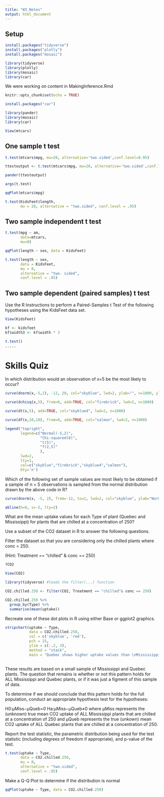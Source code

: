 ```yaml
---
title: "W3_Notes"
output: html_document
---
```

## Setup
```r
install.packages("tidyverse")
install.packages("plotly")
install.packages("mosaic")
```

```r
library(tidyverse)
library(plotly)
library(mosaic)
library(car)
```
We were working on content in MakingInference.Rmd

```r
knitr::opts_chunk$set(echo = TRUE)
```


```r
install.packages("car")
```


```r
library(pander)
library(mosaic)
library(car)
```

```r
View(mtcars)
```

## One sample t test
```r
t.test(mtcars$mpg, mu=20, alternative='two.sided',conf.level=0.95)

ttestoutput <- t.test(mtcars$mpg, mu=20, alternative='two.sided',conf.level=0.95)

pander(ttestoutput)

args(t.test)

qqPlot(mtcars$mpg)
```
```r
t.test(KidsFeet$length, 
       mu = 28, alternative = "two.sided", conf.level = .95)
```

## Two sample independent t test
```r
t.test(mpg ~ am, 
       data=mtcars, 
       mu=0)
```

```r
qqPlot(length ~ sex, data = KidsFeet)

t.test(length ~ sex, 
       data = KidsFeet,
       mu = 0, 
       alternative = "two. sided",
       conf.level = .95)
```


## Two sample dependent (paired samples) t test

Use the R Instructions to perform a Paired-Samples t Test of the following hypotheses using the KidsFeet data set.


```r
View(KidsFeet)

kf <- kidsfeet
kf$width3 <- kf$width * 3

t.test()
.....
```



# Skills Quiz

In which distribution would an observation of x=5 be the most likely to occur?

```r
curve(dnorm(x,-5,2), -12, 20, col="skyblue", lwd=2, ylab="", n=1000, ylim=c(0,.81))

curve(dchisq(x,5), from=0, add=TRUE, col="firebrick", lwd=2, n=1000)

curve(dt(x,5), add=TRUE, col="skyblue4", lwd=2, n=1000)

curve(df(x,10,10), from=0, add=TRUE, col="salmon", lwd=2, n=1000)

legend("topright",
       legend=c("Normal(-5,2)",
                "Chi-squared(8)",
                "t(5)",
                "f(2,5)"
                ),
       lwd=2,
       lty=1,
       col=c("skyblue","firebrick","skyblue4","salmon"),
       bty='n')

```
Which of the following set of sample values are most likely to be obtained if a sample of n = 5 observations is sampled from the normal distribution drawn by the above code in R?

```r
curve(dnorm(x, -5, 2), from=-12, to=2, lwd=2, col="skyblue", ylab="Normal Distribution with Mean of -5 and Standard Deviation of 2")

abline(h=0, v=-5, lty=2)
```

What are the mean uptake values for each Type of plant (Quebec and Mississippi) for plants that are chilled at a concentration of 250?

Use a subset of the CO2 dataset in R to answer the following questions.

Filter the dataset so that you are considering only the chilled plants where conc = 250.

(Hint: Treatment == "chilled" & conc == 250)

```r
?CO2

View(CO2)

library(tidyverse) #loads the filter(...) function

CO2.chilled.250 <- filter(CO2, Treatment == "chilled"& conc == 250)

CO2.chilled.250 %>% 
  group_by(Type) %>% 
  summarise(mean(uptake))
```

Recreate one of these dot plots in R using either Base or ggplot2 graphics.

```r
stripchart(uptake ~ Type,
           data = CO2.chilled.250,
           col = c('skyblue', 'red'),
           pch = 15,
           ylim = c(-.2, 3),
           method = "stack",
           main = "Quebec shows higher uptake values than \nMississippi when plants are chilled at an ambient CO2 of 250")
           
```

These results are based on a small sample of Mississippi and Quebec plants. The question that remains is whether or not this pattern holds for ALL Mississippi and Quebec plants, or if it was just a figment of this sample of data.

 

To determine if we should conclude that this pattern holds for the full population, conduct an appropriate hypothesis test for the hypotheses:

H0:μMiss−μQueb=0
Ha:μMiss−μQueb≠0
where μMiss represents the (unknown) true mean CO2 uptake of ALL Mississippi plants that are chilled at a concentration of 250 and μQueb represents the true (unkown) mean CO2 uptake of ALL Quebec plants that are chilled at a concentration of 250.

Report the test statistic, the parametric distribution being used for the test statistic (including degrees of freedom if appropriate), and p-value of the test.

```r
t.test(uptake ~ Type, 
       data = CO2.chilled.250,
       mu = 0,
       alternative = "two.sided",
       conf.level = .95)
```

Make a Q-Q Plot to determine if the distribution is normal 

```r
qqPlot(uptake ~ Type, data = CO2.chilled.250)
```

